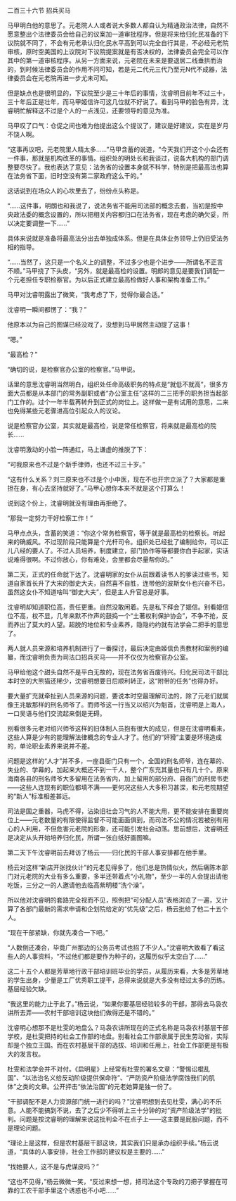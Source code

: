 

二百三十六节 招兵买马

马甲明白他的意思了。元老院人人或者说大多数人都自认为精通政治法律，自然不愿意整出个法律委员会给自己的议案加一道审批程序。但是将来给归化民准备的下议院就不同了，不会有元老承认归化民水平高到可以完全自行其是，不必经元老院审核，原时空美国的上议院对下议院提案就是有否决权的，法律委员会完全可以作其中的第一道审核程序。从另一方面来说，元老院在未来是要退居二线垂拱而治的，到时候法律委员会的作用不问可知，若是元二代元三代乃至元N代不成器，法律委员会在元老院再进一步尤未可知。

但是缺点也是很明显的，下议院至少是三十年后的事情，沈睿明目前年不过三十，三十年后正是壮年，而马甲姬信许可这几位就不好说了。看到马甲的脸色有异，沈睿明忙解释这不过是个人的一点浅见，还要领导的意见为准。

马甲叹了口气：仓促之间也难为他提出这么个提议了，建议是好建议，实在是岁月不饶人啊。

“这事再议吧，元老院里人精太多……”马甲含蓄的说道，“今天我们开这个小会还有一件事，那就是机构改革的事情。组织处的明处长和我谈过，说各大机构的部门调整要尽快了。我也表达了意见：法务省的设置本身就不科学，特别是把最高法也算在法务省下面，旧时空没有第二家政府这么干的。”

这话说到在场众人的心坎里去了，纷纷点头称是。

“……这件事，明朗也和我说了，说法务省不能用司法部的概念去套，当初是按中央政法委的概念设置的，所以把相关内容都归口在法务省，现在考虑的确欠妥，所以决定要调整一下……”

具体来说就是准备将最高法分出去单独成体系。但是在具体业务领导上仍旧受法务相的指导。

“……当然了，这只是一个名义上的调整，不过多少也是个进步――所谓名不正言不顺。”马甲挠了下头皮，“另外，就是最高检的设置。明郎的意见是要我们调配一个元老担任专职检察官。为以后正式建立最高检做好人事和架构准备工作。”

马甲对沈睿明露出了微笑，“我考虑了下，觉得你最合适。”

沈睿明一瞬间都愣了：“我？”

他原本以为自己的图谋已经没戏了，没想到马甲居然主动提了这事！

“嗯。”

“最高检？”

“确切的说，是检察官办公室的检察官。”马甲说。

话里的意思沈睿明当然明白，组织处任命高级职务的特点是“就低不就高”，很多方面大员都是从本部门的常务副职或者“办公室主任”这样的二三把手的职务担当起部门工作的。过个一年半载再转升到正式的岗位上。这样做一是有试用的意思，二来也免得某些元老骤进高位引起众人的议论。

说是检察官办公室，其实就是最高检，说是常任检察官，将来就是最高检的院长……

沈睿明激动的小脸一阵通红，马上谦虚的推脱了下：

“可我原来也不过是个新手律师，也还不过三十岁。”

“这有什么关系？刘三原来也不过是个小中医，现在不也开宗立派了？大家都是重担在身，有心去坚持就好了。”马甲心想你本来不就是这个打算么！

说到这个份上，沈睿明就没有理由再拒绝了。

“那我一定努力干好检察工作！”

马甲点点头，含蓄的笑道：“你这个常务检察官，等于就是最高检的检察长。听起来的确威风。不过现阶段只能算是个光杆司令。组织处已经批了编制给你，可以正儿八经的要人了。不过人员培养，制度建立，部门协作等等都要你白手起家，实话说难得很啊。不过你放心，你有难处，会里都会尽量帮你的。”

第二天，正式的任命就下达了。沈睿明家的女仆从前跟着读书人的爹读过些书，知道自家首长升了大宋的御史大夫，自然喜不自胜，连带他的波斯女仆也兴奋不已，虽然这女仆不知道啥叫“御史大夫”，但是主人升官总是好事。

沈睿明却知道职位高，责任更重。自然没敢闲着。先是私下拜会了姬信。别看姬信位不高，权不显，几年来默不作声的鼓捣一个“土著权利保护协会”，不争不抢，反而养出了莫大的人望。超脱的地位和专业素养，隐隐约约就有法学会二把手的意思了。

两人就人员来源和培养机制进行了一番探讨，最后决定由姬信负责教材和案例的编纂，而沈睿明负责为司法口招兵买马――并不仅仅为检察官办公室。

马甲给他这个甜头自然不是平白无故的，现在法务省百废待兴。归化民司法干部比本时空的大熊猫还稀少，沈睿明想要日后顺利转正，这“附带的任务”也得办好。

要大量扩充就牵扯到人员来源的问题，要说本时空最理解司法的，除了元老们就属像王兆敏那样的刑名师爷了。而师爷这一行当又以绍兴为魁首，沈睿明是上海人，一口吴语与他们交流起来倒是无碍。

别看很多元老对绍兴师爷这样的旧体制人员抱有很大的成见，但是在沈睿明看来，这些人算是少有的能理解法律概念的专业人才了。他们的“奸猾”主要是环境造成的，单论职业素养来说并不差。

问题是这样的“人才”并不多，一座县衙门只有一个，全国的刑名师爷，连在幕的、失业的、学幕的，加起来大概还不到一千人，整个广东充其量也只有几十个。原来海南各县的刑名师爷大多留用在法务省内，加上留用的部分府、县衙门的刑房书吏――这些人连现有的职位都填不满――更何况这些人大多积习甚深，和元老院期望的“新人”标准相差甚远。

司法是国之重器，马虎不得，沾染旧社会习气的人不能大用，更不能安排在重要岗位上――元老数量的有限使得监督不可能面面俱到，而司法不公的情况若被别有用心的人利用，不但危害元老院的形象，还可能引发社会动荡。思前想后，沈睿明还是决定从头开始培养归化民，所谓一张白纸好画图嘛。

第二天下午沈睿明前去拜访了杨云――归化民的干部人事安排都在他手里。

杨云对这样“新店开张找伙计”的元老见得多了，他们总是热情似火，然后痛陈本部门对元老院的大业有多么重要，多半还带着点“小礼物”，至少一半的人会提出请他吃饭，三分之一的人邀请他去临高紫明楼“洗个澡”。

所以他对沈睿明的套路完全视而不见，照例把“可分配人员”表格浏览了一遍，又计算了各部门最新的需求申请和企划院给定的“优先级”之后，杨云批给了他二十五个人。

“现在干部紧缺，你就先凑合一下吧。”

“人数倒还凑合，毕竟广州那边的公务员考试也招了不少人。”沈睿明大致看了看这些人的人事资料，“不过他们都是要作为种子的，这履历似乎太空白了……”

这二十五个人都是芳草地行政干部培训班毕业的学员，从履历来看，大多是芳草地的学生出身，少量是工厂优秀职工提干，总得来说就是大多没有经过太多的历练。基层经验欠缺。

“我这里的能力止于此了。”杨云说，“如果你要基层经验较多的干部，那得去马袅农讲所去弄――农村干部培训这块他们做得还是不错的。”

沈睿明心想那不是杜雯的地盘么？马袅农讲所现在的正式名称是马袅农村基层干部学校，是杜雯把持的社会工作部的地盘。别看社会工作部隶属于民生劳动省，实际却是个独立王国。而在农村基层干部的选拔、培训和任用上，社会工作部更是有极大的发言权。

杜雯和法学会并不对付。《启明星》上经常有杜雯的署名文章：“警惕讼棍乱国”、“以法治名义给反动阶级提供保命符”、“严防资产阶级法学腐蚀我们的肌体”之类的文章。公开抨击“依法治国”的元老她算是独一份了。

“干部调配不是人力资源部门统一进行的吗？”沈睿明想到去见杜雯，满心的不乐意。人能不能搞到不说，去了之后少不得听上三十分钟的对“资产阶级法学”的批判。问题是按沈睿明的理解来说这批判全不在点子上――这主要是屁股问题，而不是理论问题。

“理论上是这样，但是农村基层干部这块，其实我们只是承办组织手续。”杨云说道，“具体的人事安排，社会工作部的建议权是主要的……”

“找她要人，这不是与虎谋皮吗？”

“这也不见得，”杨云微微一笑，“反过来想一想，把司法这个专政的刀把子掌握在可靠的工农干部手里这个诱惑也不小吧……”

